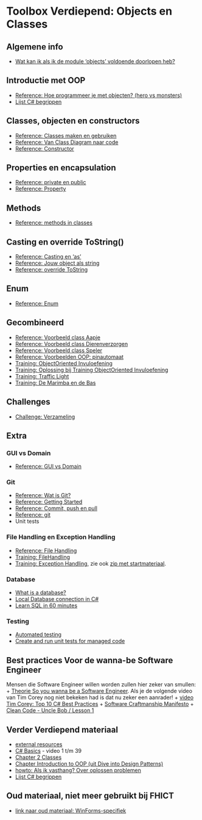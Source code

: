 # Toolbox Verdiepend: Objects en Classes

## Algemene info
+ [Wat kan ik als ik de module 'objects' voldoende doorlopen heb?](resultaatformulier)


## Introductie met OOP
+ [Reference: Hoe programmeer je met objecten? (hero vs monsters)](tutorial_Class)
+ [Lijst C# begrippen](https://www.homeandlearn.co.uk/csharp/csharp.html)

## Classes, objecten en constructors
+ [Reference: Classes maken en gebruiken](theorie_zelf-classes-maken.md)
+ [Reference: Van Class Diagram naar code](theorie_ClassDiagram)
+ [Reference: Constructor](theorie_Constructors)

## Properties en encapsulation
+ [Reference: private en public](theorie_PrivatePublic)
+ [Reference: Property](theorie_Property)

## Methods
+ [Reference: methods in classes](theorie_Methods)

## Casting en override ToString()
+ [Reference: Casting en 'as'](theorie_Cast)
+ [Reference: Jouw object als string](theorie_class-override_ToString)
+ [Reference: override ToString](theorie_OverrideToString)

## Enum
+ [Reference: Enum](theorie_Enum)

## Gecombineerd
+ [Reference: Voorbeeld class Aapje](theorie_Classes_voorbeeld_Aapje)
+ [Reference: Voorbeeld class Dierenverzorgen](theorie_Classes_voorbeeld_Dierenverzorger)
+ [Reference: Voorbeeld class Speler](theorie_Classes_voorbeeld_Speler)
+ [Reference: Voorbeelden OOP: pinautomaat](example_PinAutomaat)
+ [Training: ObjectOriented Invuloefening](exercise_ObjectOrientedOefening)
+ [Training: Oplossing bij Training ObjectOriented Invuloefening](solution_ObjectOriented) 
+ [Training: Traffic Light](training_Class_TrafficLight)
+ [Training: De Marimba en de Bas](training_Marimba_and_Bass)

## Challenges
+ [Challenge: Verzameling](challenges)

## Extra
### GUI vs Domain
+ [Reference: GUI vs Domain](theorie_GuiSeparation)

### Git
+ [Reference: Wat is Git?](https://www.youtube.com/watch?v=t7hLWkd0qok&list=PLMtxBdV6mf-4xgPCNX9EBYKSh8zg11mFY)
+ [Reference: Getting Started](https://www.youtube.com/watch?v=Fs3qpKD6GWE&list=PLMtxBdV6mf-4xgPCNX9EBYKSh8zg11mFY&index=2)
+ [Reference: Commit, push en pull]()
+ [Reference: git](https://stasemsoft.github.io/softwarematerial/docs/legacy/infoENGit.pdf)
+ Unit tests

### File Handling en Exception Handling
+ [Reference: File Handling](theorie_FileHandling)
+ [Training: FileHandling](challenges/challengeFileHandling)
+ [Training: Exception Handling](challenges/challengeExceptionHandling), zie ook
[zip met startmateriaal](challenges/challengeException-Naamgenerator.zip).

### Database
+ [What is a database?](https://www.youtube.com/watch?v=Tk1t3WKK-ZY)
+ [Local Database connection in C#](https://www.youtube.com/watch?v=t9ab9sCtskE)
+ [Learn SQL in 60 minutes](https://www.youtube.com/watch?v=p3qvj9hO_Bo)

### Testing
+ [Automated testing](https://www.youtube.com/watch?v=HYrXogLj7vg)
+ [Create and run unit tests for managed code](https://docs.microsoft.com/en-us/visualstudio/test/walkthrough-creating-and-running-unit-tests-for-managed-code?view=vs-2022)




## Best practices Voor de wanna-be Software Engineer
Mensen die Software Engineer willen worden zullen hier zeker van smullen:
+ [Theorie So you wanna be a Software Engineer](theorie_AdvancedSoftwareEngineering).
Als je de volgende video van Tim Corey nog niet bekeken had is dat nu zeker een aanrader!
+ [video Tim Corey: Top 10 C# Best Practices](https://www.youtube.com/watch?v=-9b8NRqjUFM)
+ [Software Craftmanship Manifesto](http://manifesto.softwarecraftsmanship.org/)
+ [Clean Code - Uncle Bob / Lesson 1](https://www.youtube.com/watch?v=7EmboKQH8lM)


## Verder Verdiepend materiaal
+ [external resources](https://stasemsoft.github.io/softwarematerial/docs/process/infoExternalResources)
+ [C# Basics ](https://www.youtube.com/playlist?list=PLYMOUCVo86jGzNXPgyKB-B1IvE1LoXKi6) - video 1 t/m 39  
+ [Chapter 2 Classes](https://git.fhict.nl/I872272/ProgrammingChallenges/blob/master/Documentation/OOP.pdf)  
+ [Chapter Introduction to OOP (uit Dive into Design Patterns)](https://git.fhict.nl/I872272/ProgrammingChallenges/blob/master/Documentation/Dive%20into%20design%20patterns%20-%20chapter%20Introduction%20to%20OOP.pdf)  
+ [howto: Als ik vasthang? Over oplossen problemen](https://stasemsoft.github.io/softwarematerial/docs/process/knowProgrammerSearchScheme)
+ [Lijst C# begrippen](https://www.homeandlearn.co.uk/csharp/csharp.html)



## Oud materiaal, niet meer gebruikt bij FHICT

+ [link naar oud materiaal: WinForms-specifiek](winforms/winforms-specific)